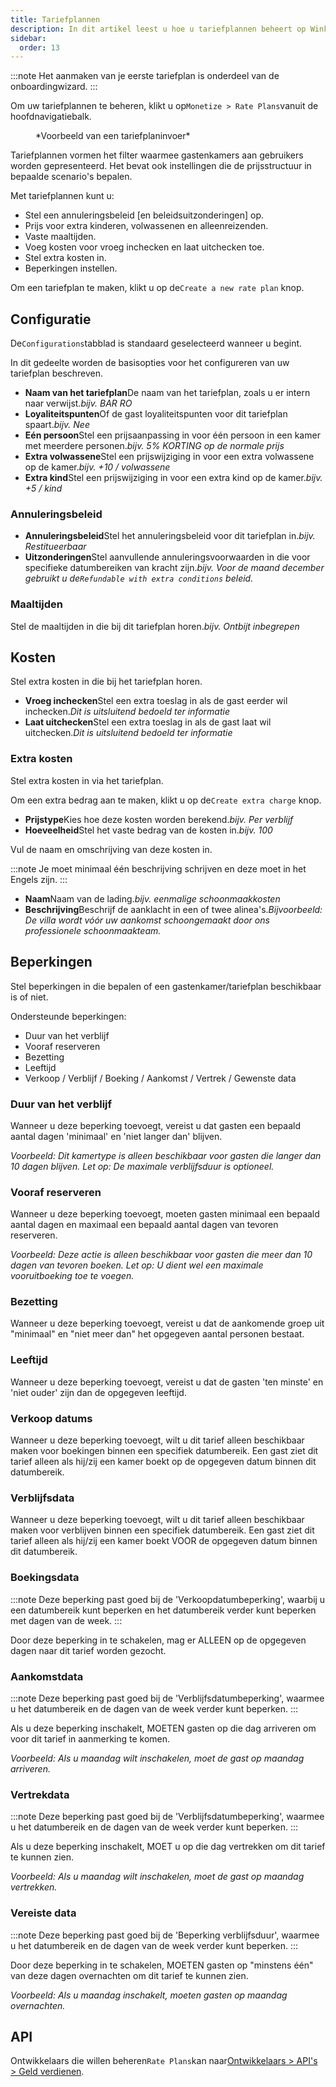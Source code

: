 ```yaml
---
title: Tariefplannen
description: In dit artikel leest u hoe u tariefplannen beheert op Wink.
sidebar:
  order: 13
---
```


:::note
Het aanmaken van je eerste tariefplan is onderdeel van de onboardingwizard.
:::

Om uw tariefplannen te beheren, klikt u op`Monetize > Rate Plans`vanuit de hoofdnavigatiebalk.

<figure>
  <CloudinaryImage width="350" height="559" resize="scale" quality="best" alt="Tariefplannen" src="academy/rate-plan" errorImage="noimage_opaque_nyrtl0.png" />

  <figcaption>*Voorbeeld van een tariefplaninvoer*</figcaption>
</figure>


Tariefplannen vormen het filter waarmee gastenkamers aan gebruikers worden gepresenteerd.
Het bevat ook instellingen die de prijsstructuur in bepaalde scenario's bepalen.

Met tariefplannen kunt u:

* Stel een annuleringsbeleid \[en beleidsuitzonderingen] op.
* Prijs voor extra kinderen, volwassenen en alleenreizenden.
* Vaste maaltijden.
* Voeg kosten voor vroeg inchecken en laat uitchecken toe.
* Stel extra kosten in.
* Beperkingen instellen.

Om een tariefplan te maken, klikt u op de`Create a new rate plan` knop.

## Configuratie

De`Configurations`tabblad is standaard geselecteerd wanneer u begint.

In dit gedeelte worden de basisopties voor het configureren van uw tariefplan beschreven.

* **Naam van het tariefplan**De naam van het tariefplan, zoals u er intern naar verwijst.*bijv. BAR RO*
* **Loyaliteitspunten**Of de gast loyaliteitspunten voor dit tariefplan spaart.*bijv. Nee*
* **Eén persoon**Stel een prijsaanpassing in voor één persoon in een kamer met meerdere personen.*bijv. 5% KORTING op de normale prijs*
* **Extra volwassene**Stel een prijswijziging in voor een extra volwassene op de kamer.*bijv. +10 / volwassene*
* **Extra kind**Stel een prijswijziging in voor een extra kind op de kamer.*bijv. +5 / kind*

### Annuleringsbeleid

* **Annuleringsbeleid**Stel het annuleringsbeleid voor dit tariefplan in.*bijv. Restitueerbaar*
* **Uitzonderingen**Stel aanvullende annuleringsvoorwaarden in die voor specifieke datumbereiken van kracht zijn.*bijv. Voor de maand december gebruikt u de`Refundable with extra conditions` beleid.*

### Maaltijden

Stel de maaltijden in die bij dit tariefplan horen.*bijv. Ontbijt inbegrepen*

## Kosten

Stel extra kosten in die bij het tariefplan horen.

* **Vroeg inchecken**Stel een extra toeslag in als de gast eerder wil inchecken.*Dit is uitsluitend bedoeld ter informatie*
* **Laat uitchecken**Stel een extra toeslag in als de gast laat wil uitchecken.*Dit is uitsluitend bedoeld ter informatie*

### Extra kosten

Stel extra kosten in via het tariefplan.

Om een extra bedrag aan te maken, klikt u op de`Create extra charge` knop.

* **Prijstype**Kies hoe deze kosten worden berekend.*bijv. Per verblijf*
* **Hoeveelheid**Stel het vaste bedrag van de kosten in.*bijv. 100*

Vul de naam en omschrijving van deze kosten in.

:::note
Je moet minimaal één beschrijving schrijven en deze moet in het Engels zijn.
:::

* **Naam**Naam van de lading.*bijv. eenmalige schoonmaakkosten*
* **Beschrijving**Beschrijf de aanklacht in een of twee alinea's.*Bijvoorbeeld: De villa wordt vóór uw aankomst schoongemaakt door ons professionele schoonmaakteam.*

## Beperkingen

Stel beperkingen in die bepalen of een gastenkamer/tariefplan beschikbaar is of niet.

Ondersteunde beperkingen:

* Duur van het verblijf
* Vooraf reserveren
* Bezetting
* Leeftijd
* Verkoop / Verblijf / Boeking / Aankomst / Vertrek / Gewenste data

### Duur van het verblijf

Wanneer u deze beperking toevoegt, vereist u dat gasten een bepaald aantal dagen 'minimaal' en 'niet langer dan' blijven.

*Voorbeeld: Dit kamertype is alleen beschikbaar voor gasten die langer dan 10 dagen blijven. Let op: De maximale verblijfsduur is optioneel.*

### Vooraf reserveren

Wanneer u deze beperking toevoegt, moeten gasten minimaal een bepaald aantal dagen en maximaal een bepaald aantal dagen van tevoren reserveren.

*Voorbeeld: Deze actie is alleen beschikbaar voor gasten die meer dan 10 dagen van tevoren boeken. Let op: U dient wel een maximale vooruitboeking toe te voegen.*

### Bezetting

Wanneer u deze beperking toevoegt, vereist u dat de aankomende groep uit "minimaal" en "niet meer dan" het opgegeven aantal personen bestaat.

### Leeftijd

Wanneer u deze beperking toevoegt, vereist u dat de gasten 'ten minste' en 'niet ouder' zijn dan de opgegeven leeftijd.

### Verkoop datums

Wanneer u deze beperking toevoegt, wilt u dit tarief alleen beschikbaar maken voor boekingen binnen een specifiek datumbereik. Een gast ziet dit tarief alleen als hij/zij een kamer boekt op de opgegeven datum binnen dit datumbereik.

### Verblijfsdata

Wanneer u deze beperking toevoegt, wilt u dit tarief alleen beschikbaar maken voor verblijven binnen een specifiek datumbereik. Een gast ziet dit tarief alleen als hij/zij een kamer boekt VOOR de opgegeven datum binnen dit datumbereik.

### Boekingsdata

:::note
Deze beperking past goed bij de 'Verkoopdatumbeperking', waarbij u een datumbereik kunt beperken en het datumbereik verder kunt beperken met dagen van de week.
:::

Door deze beperking in te schakelen, mag er ALLEEN op de opgegeven dagen naar dit tarief worden gezocht.

### Aankomstdata

:::note
Deze beperking past goed bij de 'Verblijfsdatumbeperking', waarmee u het datumbereik en de dagen van de week verder kunt beperken.
:::

Als u deze beperking inschakelt, MOETEN gasten op die dag arriveren om voor dit tarief in aanmerking te komen.

*Voorbeeld: Als u maandag wilt inschakelen, moet de gast op maandag arriveren.*

### Vertrekdata

:::note
Deze beperking past goed bij de 'Verblijfsdatumbeperking', waarmee u het datumbereik en de dagen van de week verder kunt beperken.
:::

Als u deze beperking inschakelt, MOET u op die dag vertrekken om dit tarief te kunnen zien.

*Voorbeeld: Als u maandag wilt inschakelen, moet de gast op maandag vertrekken.*

### Vereiste data

:::note
Deze beperking past goed bij de 'Beperking verblijfsduur', waarmee u het datumbereik en de dagen van de week verder kunt beperken.
:::

Door deze beperking in te schakelen, MOETEN gasten op "minstens één" van deze dagen overnachten om dit tarief te kunnen zien.

*Voorbeeld: Als u maandag inschakelt, moeten gasten op maandag overnachten.*

## API

Ontwikkelaars die willen beheren`Rate Plans`kan naar[Ontwikkelaars > API's > Geld verdienen](/developers/apis/#monetize-api).

